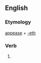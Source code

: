 ==English==

===Etymology===
[[appease]] + [[-eth]]

===Verb===
{{infl|en|verb form}}

# {{archaic third-person singular of|appease}}